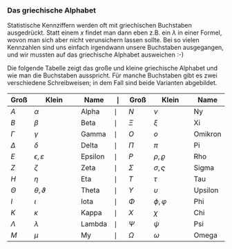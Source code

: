### Das griechische Alphabet

Statistische Kennziffern werden oft mit griechischen Buchstaben ausgedrückt. Statt einem $x$ findet man dann eben z.B. ein $\lambda$ in einer Formel, wovon man sich aber nicht verunsichern lassen sollte. Bei so vielen Kennzahlen sind uns einfach irgendwann unsere Buchstaben ausgegangen, und wir mussten auf das griechische Alphabet ausweichen :-)

Die folgende Tabelle zeigt das große und kleine griechische Alphabet und wie man die Buchstaben ausspricht. Für manche Buchstaben gibt es zwei verschiedene Schreibweisen; in dem Fall sind beide Varianten abgebildet.

| Groß      | Klein                   | Name    | $\mid$  | Groß       | Klein               | Name    |
| --------- | ----------------------- | ------- | ------- | ---------- | ------------------- | ------- |
| $A$       | $\alpha$                | Alpha   | $\mid$  | $N$        | $\nu$               | Ny      |
| $B$       | $\beta$                 | Beta    | $\mid$  | $\Xi$      | $\xi$               | Xi      |
| $\Gamma$  | $\gamma$                | Gamma   | $\mid$  | $O$        | $o$                 | Omikron |
| $\Delta$  | $\delta$                | Delta   | $\mid$  | $\Pi$      | $\pi$               | Pi      |
| $E$       | $\epsilon, \varepsilon$ | Epsilon | $\mid$  | $P$        | $\rho, \varrho$     | Rho     |
| $Z$       | $\zeta$                 | Zeta    | $\mid$  | $\Sigma$   | $\sigma, \varsigma$ | Sigma   |
| $H$       | $\eta$                  | Eta     | $\mid$  | $T$        | $\tau$              | Tau     |
| $\Theta$  | $\theta, \vartheta$     | Theta   | $\mid$  | $\Upsilon$ | $\upsilon$          | Upsilon |
| $I$       | $\iota$                 | Iota    | $\mid$  | $\Phi$     | $\phi, \varphi$     | Phi     |
| $K$       | $\kappa$                | Kappa   | $\mid$  | $X$        | $\chi$              | Chi     |
| $\Lambda$ | $\lambda$               | Lambda  | $\mid$  | $\Psi$     | $\psi$              | Psi     |
| $M$       | $\mu$                   | My      | $\mid$  | $\Omega$   | $\omega$            | Omega   |


